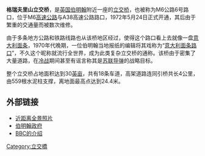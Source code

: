 '''格瑞夫里山立交桥'''，是[[英国|英国]][[伯明翰|伯明翰]]附近一座的[[立交桥|立交桥]]，也被称为M6公路6号路口，位于M6[[高速公路|高速公路]]与A38高速公路路口，1972年5月24日正式开通，其后由于繁重的交通量而被数次维修。

由于多条地方公路和铁路线路也从该桥地区经过，使得这个路口看上去就像一盘[[意大利面条|意大利面条]]，1970年代晚期，一位伯明翰当地报纸的编辑将其戏称为“[[意大利面条路口|意大利面条路口]]”，不久这个昵称就流行全世界，成为此类复杂立交桥的通称。该桥由于密集了大量道路，在[[冷战|冷战]]期间甚至有谣言称其是[[苏联|苏联]][[导弹|导弹]]的战略目标。

整个立交桥占地面积达到30[[英亩|英亩]]，共有18条车道，高架道路连同引桥共长4公里，由559根水泥柱支撑，离地面最高点达到24.4米。

==外部链接==

* [https://web.archive.org/web/20070610124838/http://www.birmingham-photos.co.uk/PB3/C4/PB3p56.htm 近距离全景照片]
* [http://www.birmingham.gov.uk/ 伯明翰政府] {{Wayback|url=http://www.birmingham.gov.uk/ |date=20140324042656 }}
* [http://www.bbc.co.uk/legacies/heritage/england/birmingham/article_1.shtml BBC的介绍] {{Wayback|url=http://www.bbc.co.uk/legacies/heritage/england/birmingham/article_1.shtml |date=20201204060549 }}

[[Category:立交橋|Category:立交橋]]
